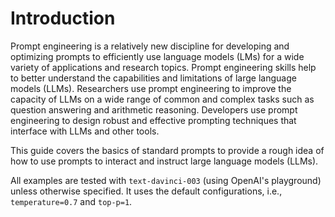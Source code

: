 # Introduction

Prompt engineering is a relatively new discipline for developing and optimizing prompts to efficiently use language models (LMs) for a wide variety of applications and research topics. Prompt engineering skills help to better understand the capabilities and limitations of large language models (LLMs). Researchers use prompt engineering to improve the capacity of LLMs on a wide range of common and complex tasks such as question answering and arithmetic reasoning. Developers use prompt engineering to design robust and effective prompting techniques that interface with LLMs and other tools.

This guide covers the basics of standard prompts to provide a rough idea of how to use prompts to interact and instruct large language models (LLMs). 

All examples are tested with `text-davinci-003` (using OpenAI's playground) unless otherwise specified. It uses the default configurations, i.e., `temperature=0.7` and `top-p=1`.